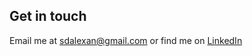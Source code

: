 ## Get in touch

Email me at sdalexan@gmail.com or find me on [LinkedIn](https://www.linkedin.com/in/shawn-alexander-8b35516a/)

